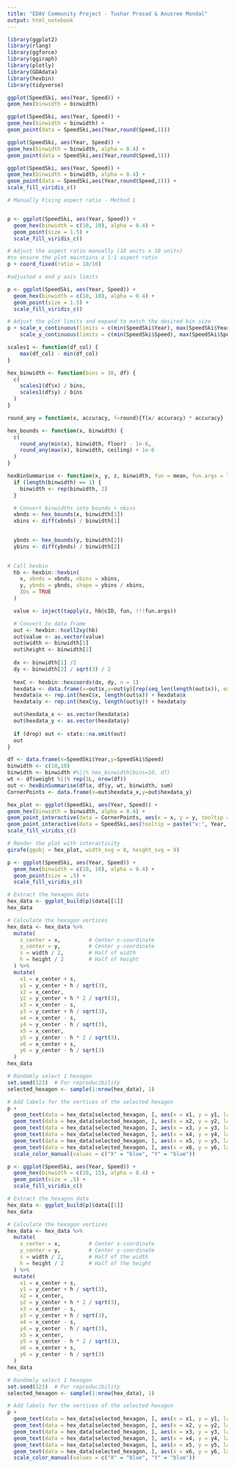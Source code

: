 ---
title: "EDAV Community Project - Tushar Prasad & Anusree Mondal"
output: html_notebook
---

```{r}
library(ggplot2)
library(rlang)
library(ggforce)
library(ggiraph)
library(plotly)
library(GDAdata)
library(hexbin)
library(tidyverse)
```

```{r}
ggplot(SpeedSki, aes(Year, Speed)) +
geom_hex(binwidth = binwidth)
```

```{r}
ggplot(SpeedSki, aes(Year, Speed)) +
geom_hex(binwidth = binwidth) +
geom_point(data = SpeedSki,aes(Year,round(Speed,1)))
```


```{r}
ggplot(SpeedSki, aes(Year, Speed)) +
geom_hex(binwidth = binwidth, alpha = 0.4) +
geom_point(data = SpeedSki,aes(Year,round(Speed,1)))
```

```{r}
ggplot(SpeedSki, aes(Year, Speed)) +
geom_hex(binwidth = binwidth, alpha = 0.4) +
geom_point(data = SpeedSki,aes(Year,round(Speed,1))) +
scale_fill_viridis_c()
```


```{r}
# Manually Fixing aspect ratio - Method 1


p <- ggplot(SpeedSki, aes(Year, Speed)) +
  geom_hex(binwidth = c(10, 10), alpha = 0.4) +
  geom_point(size = 1.5) +
  scale_fill_viridis_c()

# Adjust the aspect ratio manually (10 units x 10 units)
#to ensure the plot maintains a 1:1 aspect ratio  
p + coord_fixed(ratio = 10/10)
```
```{r}
#adjusted x and y axis limits

p <- ggplot(SpeedSki, aes(Year, Speed)) +
  geom_hex(binwidth = c(10, 10), alpha = 0.4) +
  geom_point(size = 1.5) +
  scale_fill_viridis_c()

# Adjust the plot limits and expand to match the desired bin size
p + scale_x_continuous(limits = c(min(SpeedSki$Year), max(SpeedSki$Year) + 10)) +
    scale_y_continuous(limits = c(min(SpeedSki$Speed), max(SpeedSki$Speed) + 10))
```

```{r}
scales1 <- function(df_col) {
    max(df_col) - min(df_col)
}
```


```{r}
hex_binwidth <- function(bins = 30, df) {
  c(
    scales1(df$x) / bins,
    scales1(df$y) / bins
  )
}
```


```{r}

round_any = function(x, accuracy, f=round){f(x/ accuracy) * accuracy}

hex_bounds <- function(x, binwidth) {
  c(
    round_any(min(x), binwidth, floor) - 1e-6,
    round_any(max(x), binwidth, ceiling) + 1e-6
  )
}
```


```{r}
hexBinSummarise <- function(x, y, z, binwidth, fun = mean, fun.args = list(), drop = TRUE) {
  if (length(binwidth) == 1) {
    binwidth <- rep(binwidth, 2)
  }

  # Convert binwidths into bounds + nbins
  xbnds <- hex_bounds(x, binwidth[1])
  xbins <- diff(xbnds) / binwidth[1]

  
  ybnds <- hex_bounds(y, binwidth[2])
  ybins <- diff(ybnds) / binwidth[2]

  
# Call hexbin
  hb <- hexbin::hexbin(
    x, xbnds = xbnds, xbins = xbins,
    y, ybnds = ybnds, shape = ybins / xbins,
    IDs = TRUE
  )

  value <- inject(tapply(z, hb@cID, fun, !!!fun.args))

  # Convert to data frame
  out <- hexbin::hcell2xy(hb)
  out$value <- as.vector(value)
  out$width <- binwidth[1]
  out$height <- binwidth[2]
  
  dx <- binwidth[1] /2
  dy <- binwidth[2] / sqrt(3) / 2 
  
  hexC <- hexbin::hexcoords(dx, dy, n = 1)
  hexdata <- data.frame(x=out$x,y=out$y)[rep(seq_len(length(out$x)), each = 6), c("x", "y")]
  hexdata$x <- rep.int(hexC$x, length(out$x)) + hexdata$x
  hexdata$y <- rep.int(hexC$y, length(out$y)) + hexdata$y

  out$hexdata_x <- as.vector(hexdata$x)
  out$hexdata_y <- as.vector(hexdata$y)
  
  if (drop) out <- stats::na.omit(out)
  out
}
```


```{r}
df <- data.frame(x=SpeedSki$Year,y=SpeedSki$Speed)
binwidth <- c(10,10)
binwidth <- binwidth #%||% hex_binwidth(bins=10, df) 
wt <- df$weight %||% rep(1L, nrow(df))
out <- hexBinSummarise(df$x, df$y, wt, binwidth, sum)
CornerPoints <- data.frame(x=out$hexdata_x,y=out$hexdata_y)

hex_plot <- ggplot(SpeedSki, aes(Year, Speed)) +
geom_hex(binwidth = binwidth, alpha = 0.4) +
geom_point_interactive(data = CornerPoints, aes(x = x, y = y, tooltip = paste("x:", round(x,1), "<br>y:", round(y,1))), color = "red", size = 1) +
geom_point_interactive(data = SpeedSki,aes(tooltip = paste("x:", Year, "<br>y:", round(Speed,1)))) +
scale_fill_viridis_c()

# Render the plot with interactivity
girafe(ggobj = hex_plot, width_svg = 8, height_svg = 8)

```



```{r}
p <- ggplot(SpeedSki, aes(Year, Speed)) +
  geom_hex(binwidth = c(10, 10), alpha = 0.4) +
  geom_point(size = .5) +
  scale_fill_viridis_c()

# Extract the hexagon data
hex_data <- ggplot_build(p)$data[[1]]
hex_data

# Calculate the hexagon vertices
hex_data <- hex_data %>%
  mutate(
    x_center = x,         # Center x-coordinate
    y_center = y,         # Center y-coordinate
    s = width / 2,        # Half of width
    h = height / 2        # Half of height
  ) %>%
  mutate(
    x1 = x_center + s,
    y1 = y_center + h / sqrt(3),
    x2 = x_center,
    y2 = y_center + h * 2 / sqrt(3),
    x3 = x_center - s,
    y3 = y_center + h / sqrt(3),
    x4 = x_center - s,
    y4 = y_center - h / sqrt(3),
    x5 = x_center,
    y5 = y_center - h * 2 / sqrt(3),
    x6 = x_center + s,
    y6 = y_center - h / sqrt(3)
  )
hex_data

# Randomly select 1 hexagon
set.seed(123)  # For reproducibility
selected_hexagon <- sample(1:nrow(hex_data), 1)

# Add labels for the vertices of the selected hexagon
p +
  geom_text(data = hex_data[selected_hexagon, ], aes(x = x1, y = y1, label = paste("(", round(x1, 1), ", ", round(y1, 1), ")"), color = "X"), vjust = -1, nudge_x = 0.01, nudge_y = 0.01, size = 2) +
  geom_text(data = hex_data[selected_hexagon, ], aes(x = x2, y = y2, label = paste("(", round(x2, 1), ", ", round(y2, 1), ")"), color = "X"), vjust = 1, nudge_x = 0.01, nudge_y = 0.01, size = 2) +
  geom_text(data = hex_data[selected_hexagon, ], aes(x = x3, y = y3, label = paste("(", round(x3, 1), ", ", round(y3, 1), ")"), color = "X"), vjust = -1, nudge_x = -0.01, nudge_y = -0.01, size = 2) +
  geom_text(data = hex_data[selected_hexagon, ], aes(x = x4, y = y4, label = paste("(", round(x4, 1), ", ", round(y4, 1), ")"), color = "Y"), vjust = 1, nudge_x = -0.01, nudge_y = -0.01, size = 2) +
  geom_text(data = hex_data[selected_hexagon, ], aes(x = x5, y = y5, label = paste("(", round(x5, 1), ", ", round(y5, 1), ")"), color = "Y"), vjust = -1, nudge_x = 0.01, nudge_y = 0.01, size = 2) +
  geom_text(data = hex_data[selected_hexagon, ], aes(x = x6, y = y6, label = paste("(", round(x6, 1), ", ", round(y6, 1), ")"), color = "Y"), vjust = 1, nudge_x = 0.01, nudge_y = 0.01, size = 2) +
  scale_color_manual(values = c("X" = "blue", "Y" = "blue"))
```
```{r}
p <- ggplot(SpeedSki, aes(Year, Speed)) +
  geom_hex(binwidth = c(10, 15), alpha = 0.4) +
  geom_point(size = .5) +
  scale_fill_viridis_c()

# Extract the hexagon data
hex_data <- ggplot_build(p)$data[[1]]
hex_data

# Calculate the hexagon vertices
hex_data <- hex_data %>%
  mutate(
    x_center = x,         # Center x-coordinate
    y_center = y,         # Center y-coordinate
    s = width / 2,        # Half of the width
    h = height / 2        # Half of the height
  ) %>%
  mutate(
    x1 = x_center + s,
    y1 = y_center + h / sqrt(3),
    x2 = x_center,
    y2 = y_center + h * 2 / sqrt(3),
    x3 = x_center - s,
    y3 = y_center + h / sqrt(3),
    x4 = x_center - s,
    y4 = y_center - h / sqrt(3),
    x5 = x_center,
    y5 = y_center - h * 2 / sqrt(3),
    x6 = x_center + s,
    y6 = y_center - h / sqrt(3)
  )
hex_data

# Randomly select 1 hexagon
set.seed(123)  # For reproducibility
selected_hexagon <- sample(1:nrow(hex_data), 1)

# Add labels for the vertices of the selected hexagon
p +
  geom_text(data = hex_data[selected_hexagon, ], aes(x = x1, y = y1, label = paste("(", round(x1, 1), ", ", round(y1, 1), ")"), color = "X"), vjust = -1, nudge_x = 0.01, nudge_y = 0.01, size = 2) +
  geom_text(data = hex_data[selected_hexagon, ], aes(x = x2, y = y2, label = paste("(", round(x2, 1), ", ", round(y2, 1), ")"), color = "X"), vjust = 1, nudge_x = 0.01, nudge_y = 0.01, size = 2) +
  geom_text(data = hex_data[selected_hexagon, ], aes(x = x3, y = y3, label = paste("(", round(x3, 1), ", ", round(y3, 1), ")"), color = "X"), vjust = -1, nudge_x = -0.01, nudge_y = -0.01, size = 2) +
  geom_text(data = hex_data[selected_hexagon, ], aes(x = x4, y = y4, label = paste("(", round(x4, 1), ", ", round(y4, 1), ")"), color = "Y"), vjust = 1, nudge_x = -0.01, nudge_y = -0.01, size = 2) +
  geom_text(data = hex_data[selected_hexagon, ], aes(x = x5, y = y5, label = paste("(", round(x5, 1), ", ", round(y5, 1), ")"), color = "Y"), vjust = -1, nudge_x = 0.01, nudge_y = 0.01, size = 2) +
  geom_text(data = hex_data[selected_hexagon, ], aes(x = x6, y = y6, label = paste("(", round(x6, 1), ", ", round(y6, 1), ")"), color = "Y"), vjust = 1, nudge_x = 0.01, nudge_y = 0.01, size = 2) +
  scale_color_manual(values = c("X" = "blue", "Y" = "blue")) 
```

